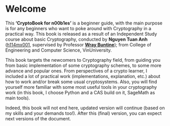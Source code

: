 # Welcome {.unnumbered}

This **'CryptoBook for n00b1es'** is a beginner guide, with the main purpose is for any beginners who want to poke around with Cryptography in a practical way. This book is released as a result of an Independent Study course about basic Cryptography, conducted by **Nguyen Tuan Anh** ([h114mx001](https://github.com/h114mx001), supervised by Professor [**Wray Buntine**](https://vinuni.edu.vn/people/wray-buntine-phd/)); from College of Engineering and Computer Science, VinUniversity. 

This book targets the newcomers to Cryptography field, from guiding you from basic implementation of some cryptography schemes, to some more advance and popular ones. From perspectives of a crypto learner, I included a lot of practical work (implementations, explanation, etc.) about how to work and/or break some usual cryptosystems. Also, you will find yourself more familiar with some most useful tools in your cryptography work (in this book, I choose Python and a CAS build on it, SageMath as main tools). 

Indeed, this book will not end here, updated version will continue (based on my skills and your demands too!). After this (final) version, you can expect next versions of the document. 